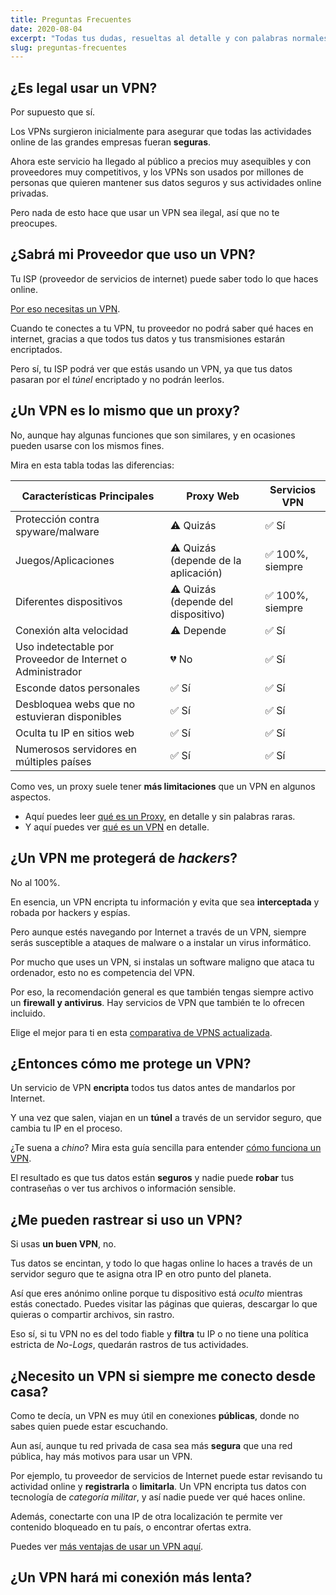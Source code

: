```yaml
---
title: Preguntas Frecuentes
date: 2020-08-04
excerpt: "Todas tus dudas, resueltas al detalle y con palabras normales para que lo veas clarísimo"
slug: preguntas-frecuentes
---
```



## ¿Es legal usar un VPN?

Por supuesto que sí.

Los VPNs surgieron inicialmente para asegurar que todas las actividades online de las grandes empresas fueran **seguras**.

Ahora este servicio ha llegado al público a precios muy asequibles y con proveedores muy competitivos, y los VPNs son usados por millones de personas que quieren mantener sus datos seguros y sus actividades online privadas.

Pero nada de esto hace que usar un VPN sea ilegal, así que no te preocupes.

## ¿Sabrá mi Proveedor que uso un VPN?

Tu ISP (proveedor de servicios de internet) puede saber todo lo que haces online.

[Por eso necesitas un VPN](/).

Cuando te conectes a tu VPN, tu proveedor no podrá saber qué haces en internet, gracias a que todos tus datos y tus transmisiones estarán encriptados.

Pero sí, tu ISP podrá ver que estás usando un VPN, ya que tus datos pasaran por el _túnel_ encriptado y no podrán leerlos.

## ¿Un VPN es lo mismo que un proxy?

No, aunque hay algunas funciones que son similares, y en ocasiones pueden usarse con los mismos fines.

Mira en esta tabla todas las diferencias:

<StyledTableContainer>

| Características Principales                                | Proxy Web                            | Servicios VPN    |
| ---------------------------------------------------------- | ------------------------------------ | ---------------- |
| Protección contra spyware/malware                          | ⚠️ Quizás                            | ✅ Sí            |
| Juegos/Aplicaciones                                        | ⚠️ Quizás (depende de la aplicación) | ✅ 100%, siempre |
| Diferentes dispositivos                                    | ⚠️ Quizás (depende del dispositivo)  | ✅ 100%, siempre |
| Conexión alta velocidad                                    | ⚠️ Depende                           | ✅ Sí            |
| Uso indetectable por Proveedor de Internet o Administrador | 💔 No                                | ✅ Sí            |
| Esconde datos personales                                   | ✅ Sí                                | ✅ Sí            |
| Desbloquea webs que no estuvieran disponibles              | ✅ Sí                                | ✅ Sí            |
| Oculta tu IP en sitios web                                 | ✅ Sí                                | ✅ Sí            |
| Numerosos servidores en múltiples países                   | ✅ Sí                                | ✅ Sí            |

</StyledTableContainer>

Como ves, un proxy suele tener **más limitaciones** que un VPN en algunos aspectos.

- Aquí puedes leer [qué es un Proxy](/guias/que-es-proxy/), en detalle y sin palabras raras.
- Y aquí puedes ver [qué es un VPN](/guias/que-es-vpn/) en detalle.

## ¿Un VPN me protegerá de _hackers_?

No al 100%.

En esencia, un VPN encripta tu información y evita que sea **interceptada** y robada por hackers y espías.

Pero aunque estés navegando por Internet a través de un VPN, siempre serás susceptible a ataques de malware o a instalar un virus informático.

Por mucho que uses un VPN, si instalas un software maligno que ataca tu ordenador, esto no es competencia del VPN.

Por eso, la recomendación general es que también tengas siempre activo un **firewall y antivirus**. Hay servicios de VPN que también te lo ofrecen incluido.

Elige el mejor para ti en esta [comparativa de VPNS actualizada](/guias/mejor-vpn-comparativa/).

## ¿Entonces cómo me protege un VPN?

Un servicio de VPN **encripta** todos tus datos antes de mandarlos por Internet.

Y una vez que salen, viajan en un **túnel** a través de un servidor seguro, que cambia tu IP en el proceso.

¿Te suena a _chino_? Mira esta guía sencilla para entender [cómo funciona un VPN](/guias/que-es-vpn/).

El resultado es que tus datos están **seguros** y nadie puede **robar** tus contraseñas o ver tus archivos o información sensible.

## ¿Me pueden rastrear si uso un VPN?

Si usas **un buen VPN**, no.

Tus datos se encintan, y todo lo que hagas online lo haces a través de un servidor seguro que te asigna otra IP en otro punto del planeta.

Así que eres anónimo online porque tu dispositivo está _oculto_ mientras estás conectado. Puedes visitar las páginas que quieras, descargar lo que quieras o compartir archivos, sin rastro.

Eso sí, si tu VPN no es del todo fiable y **filtra** tu IP o no tiene una política estricta de _No-Logs_, quedarán rastros de tus actividades.

## ¿Necesito un VPN si siempre me conecto desde casa?

Como te decía, un VPN es muy útil en conexiones **públicas**, donde no sabes quien puede estar escuchando.

Aun así, aunque tu red privada de casa sea más **segura** que una red pública, hay más motivos para usar un VPN.

Por ejemplo, tu proveedor de servicios de Internet puede estar revisando tu actividad online y **registrarla** o **limitarla**. Un VPN encripta tus datos con tecnología de _categoría militar_, y así nadie puede ver qué haces online.

Además, conectarte con una IP de otra localización te permite ver contenido bloqueado en tu país, o encontrar ofertas extra.

Puedes ver [más ventajas de usar un VPN aquí](/guias/ventajas-de-usar-vpn/).

## ¿Un VPN hará mi conexión más lenta?
